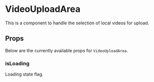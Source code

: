 
<Meta
  title="Packages/VideoPress/Video Upload Area"
  component={VideoUploadArea}
/>

# VideoUploadArea
This is a component to handle the selection of local videos for upload.

<Canvas withSource="open">
  <Story id="packages-videopress-video-upload-area--default" />
</Canvas>

## Props
Below are the currently available props for `VideoUploadArea`.

### isLoading
Loading state flag.

<Canvas withSource="open">
  <Story id="packages-videopress-video-upload-area--loading" />
</Canvas>
